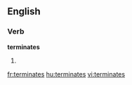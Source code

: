
==English==

===Verb===
'''terminates'''

# {{third-person singular of|[[terminate]]}}

[[fr:terminates]]
[[hu:terminates]]
[[vi:terminates]]